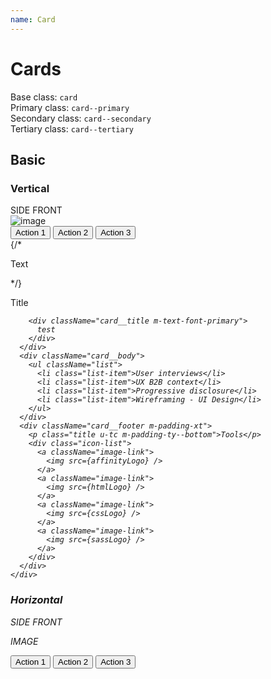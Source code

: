 ```yaml
---
name: Card
---
```



# Cards

Base class: `card`  
Primary class: `card--primary`  
Secondary class: `card--secondary`  
Tertiary class: `card--tertiary`

## Basic

### Vertical

<DocumentationWrapper>
  <div style={{ height: 40 + 'rem', width: 18 + 'rem' }} class="card card--vertical">
    <div class="card__side card__side--front m-rounded-ty m-sw-sm--dark">
      <div class="card__title card__title--fixed m-primary u-tc">SIDE FRONT</div>
      <div class="card__picture">
        <img src={image} alt="image" />
      </div>
      <div class="card__actions">
        <button class="btn u-pv-md m-primary">Action 1</button>
        <button class="btn u-pv-md m-secondary">Action 2</button>
        <button class="btn u-pv-md m-tertiary">Action 3</button>
      </div>
    </div>
    {/* <div class="card__side card__side--back m-rounded-ty m-sw-sm--dark">
      <p class="m-text-secondary">Text</p>
    </div> */}
  </div>
  <div style={{ height: 40 + 'rem', width: 18 + 'rem' }} class="card card--vertical">
    <div class="card__side card__side--front m-rounded-ty m-sw-sm--dark m-bg-gd-primary--rb m-ov-b-v-sk-40 ">
      <p class="m-text-primary-dark m-etched-text-primary-light m-fsize-sm">Title</p>
      <div className="m-abs-center">
         <i className="fa fa-search m-fsize-xh m-text-primary-dark m-etched-text-primary-light" />
      </div>
      <div className="card__footer m-padding-xt u-justify-end">
        <i className="fa fa-search m-text-white" />
      </div>
    </div>

  </div>

  <div style={{ height: 40 + 'rem', width: 18 + 'rem' }} class="card card--vertical">
    <div class="card__side card__side--front m-rounded-ty m-sw-sm--dark">
       <div className="card__logo m-text-white m-bg-gd-primary--rb m-padding-xt m-rounded-xx">
            <i className="fa fa-search m-fsize-md" />
       </div>
       <div className="card__header m-bg-gd-primary--rb m-clip-r1">
      
      
        <div className="card__title m-text-font-primary">
          test
        </div>
      </div>
      <div className="card__body">
        <ul className="list">
          <li class="list-item">User interviews</li>
          <li class="list-item">UX B2B context</li>
          <li class="list-item">Progressive disclosure</li>
          <li class="list-item">Wireframing - UI Design</li>
        </ul>
      </div>
      <div className="card__footer m-padding-xt">
        <p class="title u-tc m-padding-ty--bottom">Tools</p>
        <div class="icon-list">
          <a className="image-link">
            <img src={affinityLogo} />
          </a>
          <a className="image-link">
            <img src={htmlLogo} />
          </a>
          <a className="image-link">
            <img src={cssLogo} />
          </a>
          <a className="image-link">
            <img src={sassLogo} />
          </a>
        </div>
      </div>
    </div>

  </div>
</DocumentationWrapper>

### Horizontal

<DocumentationWrapper>
  <div style={{ height: 20 + 'rem' }} class="card card--horizontal m-r1 m-sw-sm--dark">
    <div class="card__side card__side--front">
      <p>SIDE FRONT</p>
      <p>IMAGE</p>
      <div class="card__actions">
        <button class="btn m-primary">Action 1</button>
        <button class="btn m-secondary">Action 2</button>
        <button class="btn m-tertiary">Action 3</button>
      </div>
    </div>
  </div>
</DocumentationWrapper>
